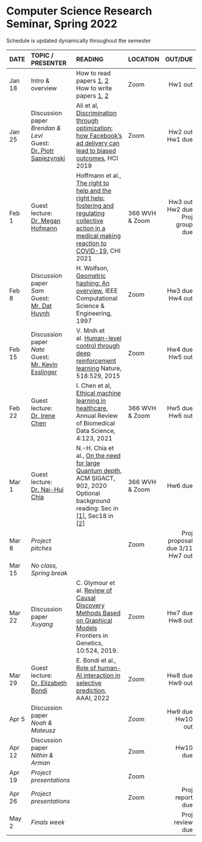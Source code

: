<h1> Computer Science Research Seminar, Spring 2022 </h1>
Schedule is updated dynamically throughout the semester
</br>

<font size="3">

| DATE        | TOPIC / PRESENTER |READING           |LOCATION |      OUT/DUE |
| ------   |:------------------|:---------------------------------|:------| --------:| 
| Jan 18 | Intro & overview |  How to read papers [1](https://dl.acm.org/citation.cfm?id=1595493), [2](https://dl.acm.org/citation.cfm?id=1273458)<br>How to write papers [1](https://homes.cs.washington.edu/~mernst/advice/write-technical-paper.html), [2](https://www.nature.com/articles/d41586-019-02918-5)       | Zoom |  Hw1 out | 
| Jan 25 | Discussion paper</br> *Brendan & Levi*</br>Guest: [Dr. Piotr Sapiezynski](https://www.khoury.northeastern.edu/people/piotr-sapiezynski/) |  Ali et al, [Discrimination through optimization: how Facebook's ad delivery can lead to biased outcomes](https://dl.acm.org/doi/abs/10.1145/3359301), HCI 2019          | Zoom       |  Hw2 out</br>Hw1 due | 
| Feb 1  | Guest lecture:</br>[Dr. Megan Hofmann](https://www.megan-hofmann.com) |  Hoffmann et al., [The right to help and the right help: fostering and regulating collective action in a medical making reaction to COVID-19](https://dl.acm.org/doi/10.1145/3411764.3445707), CHI 2021   |  366 WVH</br>& Zoom  |  Hw3 out</br>Hw2 due</br>Proj group due |
| Feb 8  | Discussion paper</br> *Sam*</br>Guest: [Mr. Dat Huynh](https://hbdat.github.io/) | H. Wolfson, [Geometric hashing: An overview](http://graphics.stanford.edu/courses/cs164-10-spring/Handouts/paper_geohash.pdf), IEEE Computational Science & Engineering, 1997          |   Zoom         |  Hw3 due</br>Hw4 out        | 
| Feb 15 | Discussion paper</br>*Nate*</br>Guest: [Mr. Kevin Esslinger](https://kevslinger.github.io/)  | V. Mnih et al. [Human-level control through deep reinforcement learning](https://web.stanford.edu/class/psych209/Readings/MnihEtAlHassibis15NatureControlDeepRL.pdf) Nature, 518:529, 2015 |  Zoom          | Hw4 due</br>Hw5 out |
| Feb 22 | Guest lecture:</br>[Dr. Irene Chen](https://irenechen.net/) | I. Chen et al, [Ethical machine learning in healthcare](https://www.annualreviews.org/doi/10.1146/annurev-biodatasci-092820-114757), Annual Review of Biomedical Data Science, 4:123, 2021 |  366 WVH</br>& Zoom | Hw5 due</br>Hw6 out |
| Mar 1  |  Guest lecture:</br>[Dr. Nai-Hui Chia](https://sites.google.com/view/naihuichia)   |  N.-H. Chia et al., [On the need for large Quantum depth](https://dl.acm.org/doi/abs/10.1145/3357713.3384291), ACM SIGACT, 902, 2020 </br>Optional background reading: Sec in [[1]](https://homepages.cwi.nl/~rdewolf/qcnotes.pdf), Sec18 in [[2]](https://www.scottaaronson.com/qclec.pdf) |  366 WVH</br>& Zoom  | Hw6 due |
| Mar 8  | *Project pitches* |            | Zoom  | Proj proposal due 3/11 </br>Hw7 out  |
| Mar 15 | *No class, Spring break* |    |            |          |
| Mar 22 | Discussion paper</br>*Xuyang*  | C. Glymour et al. [Review of Causal Discovery Methods Based on Graphical Models](https://www.frontiersin.org/articles/10.3389/fgene.2019.00524/full) Frontiers in Genetics, 10:524, 2019.           |   Zoom         | Hw7 due</br>Hw8 out         |
| Mar 29 |   Guest lecture:</br>[Dr. Elizabeth Bondi](https://sites.google.com/view/elizabethbondi)               |   E. Bondi et al., [Role of human-AI interaction in selective prediction](https://arxiv.org/abs/2112.06751), AAAI, 2022 |      Zoom      |   Hw8 due</br>Hw9 out       |
| Apr 5  |  Discussion paper</br>*Noah & Mateusz*                |            |  Zoom |  Hw9 due</br>Hw10 out  |
| Apr 12 | Discussion paper</br>*Nithin & Arman*  |            |  Zoom  | Hw10 due  |
| Apr 19 | *Project presentations*  |    |  Zoom |  |
| Apr 26 | *Project presentations*  |    |  Zoom | Proj report due |
| May 2  | *Finals week* |            |            | Proj review due |
</font>






